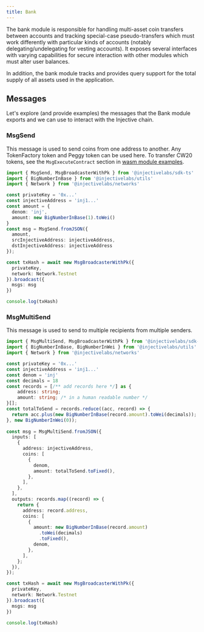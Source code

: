 ```yaml
---
title: Bank
---
```


The bank module is responsible for handling multi-asset coin transfers between accounts and tracking special-case pseudo-transfers which must work differently with particular kinds of accounts (notably delegating/undelegating for vesting accounts). It exposes several interfaces with varying capabilities for secure interaction with other modules which must alter user balances.

In addition, the bank module tracks and provides query support for the total supply of all assets used in the application.

## Messages

Let's explore (and provide examples) the messages that the Bank module exports and we can use to interact with the Injective chain.

### MsgSend

This message is used to send coins from one address to another. Any TokenFactory token and Peggy token can be used here. To transfer CW20 tokens, see the `MsgExecuteContract` section in [wasm module examples](../../developers-native/examples/wasm.md#msgexecutecontract-transfer).

```ts
import { MsgSend, MsgBroadcasterWithPk } from '@injectivelabs/sdk-ts'
import { BigNumberInBase } from '@injectivelabs/utils'
import { Network } from '@injectivelabs/networks'

const privateKey = '0x...'
const injectiveAddress = 'inj1...'
const amount = {
  denom: 'inj',
  amount: new BigNumberInBase(1).toWei()
}
const msg = MsgSend.fromJSON({
  amount,
  srcInjectiveAddress: injectiveAddress,
  dstInjectiveAddress: injectiveAddress
});

const txHash = await new MsgBroadcasterWithPk({
  privateKey,
  network: Network.Testnet
}).broadcast({
  msgs: msg
})

console.log(txHash)
```

### MsgMultiSend

This message is used to send to multiple recipients from multiple senders.

```typescript
import { MsgMultiSend, MsgBroadcasterWithPk } from '@injectivelabs/sdk-ts'
import { BigNumberInBase, BigNumberInWei } from '@injectivelabs/utils'
import { Network } from '@injectivelabs/networks'

const privateKey = '0x...'
const injectiveAddress = 'inj1...'
const denom = 'inj'
const decimals = 18
const records = [/** add records here */] as {
    address: string;
    amount: string; /* in a human readable number */
}[];
const totalToSend = records.reduce((acc, record) => {
  return acc.plus(new BigNumberInBase(record.amount).toWei(decimals));
}, new BigNumberInWei(0));
  
const msg = MsgMultiSend.fromJSON({
  inputs: [
    {
      address: injectiveAddress,
      coins: [
        {
          denom,
          amount: totalToSend.toFixed(),
        },
      ],
    },
  ],
  outputs: records.map((record) => {
    return {
      address: record.address,
      coins: [
        {
          amount: new BigNumberInBase(record.amount)
            .toWei(decimals)
            .toFixed(),
          denom,
        },
      ],
    };
  }),
});

const txHash = await new MsgBroadcasterWithPk({
  privateKey,
  network: Network.Testnet
}).broadcast({
  msgs: msg
})

console.log(txHash)
```

